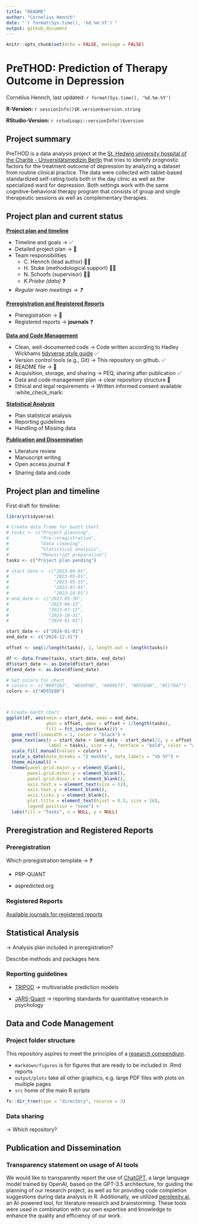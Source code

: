 ```yaml
---
title: "README"
author: "Cornelius Hennch"
date: "`r format(Sys.time(), '%d.%m.%Y')`"
output: github_document
---
```


```r
knitr::opts_chunk$set(echo = FALSE, message = FALSE)
```

# PreTHOD: Prediction of Therapy Outcome in Depression

Cornelius Hennch, last updated: `r format(Sys.time(), '%d.%m.%Y')`

**R-Version:** `r sessionInfo()$R.version$version.string`

**RStudio-Version:** `r rstudioapi::versionInfo()$version`

<!-- ## Table of contents -->

<!-- -   [Project summary](#Project-summary) -->

<!-- -   [Project plan and current status](#project-plan-and-current-status) -->

## Project summary {#project-summary}

PreTHOD is a data analysis project at the [St. Hedwig university hospital of the Charité - Universitätsmedizin Berlin](https://psychiatrie-psychotherapie.charite.de/fuer_patienten/charite_im_shk/ "Link to hospital web-site") that tries to identify prognostic factors for the treatment outcome of depression by analyzing a dataset from routine clinical practice. The data were collected with tablet-based standardized self-rating tools both in the day clinic as well as the specialized ward for depression. Both settings work with the same cognitive-behavioral therapy program that consists of group and single therapeutic sessions as well as complementary therapies.

## Project plan and current status {#project-plan-and-current-status}

[**Project plan and timeline**](#project-plan-and-timeline)

-   Timeline and goals → ✅
-   Detailed project plan → 🚧
-   Team responsibilities
    -   C. Hennch (lead author) 🧑‍🔬
    -   H. Stuke (methodological support) 👨‍💻
    -   N. Schoofs (supervisor) 👩‍⚕️
    -   *K.Priebe (data)* ❓
-   *Regular team meetings → ❓*

[**Preregistration and Registered Reports**](#preregistration-and-registered-reports)

-   Preregistration → 🚧
-   Registered reports → **journals** ❓

[**Data and Code Management**](#data-and-code-management)

-   Clean, well-documented code → Code written according to Hadley Wickhams [tidyverse style guide](https://style.tidyverse.org) ✅
-   Version control tools (e.g., Git) → This repository on github. ✅
-   README file → 🚧
-   Acquisition, storage, and sharing → PEQ, sharing after publication ✅
-   Data and code management plan → clear repository structure 🚧
-   Ethical and legal requirements → Written informed consent available :white_check_mark:

[**Statistical Analysis**](#statistical-analysis)

-   Plan statistical analysis
-   Reporting guidelines
-   Handling of Missing data

[**Publication and Dissemination**](#publication-and-dissemination)

-   Literature review
-   Manuscript writing
-   Open access journal ❓
-   Sharing data and code

## Project plan and timeline {#project-plan-and-timeline}

First draft for timeline:

```r

library(tidyverse)

# Create data frame for Gantt chart
# tasks <- c("Project planning", 
#            "Pre-\nregistration",
#            "Data cleaning", 
#            "Statistical analysis", 
#            "Manuscript preparation")
tasks <- c("Project plan pending")

# start_date <- c("2023-04-01", 
#                 "2023-05-01", 
#                 "2023-05-15", 
#                 "2023-07-01", 
#                 "2023-10-01")
# end_date <- c("2023-05-30",
#               "2023-06-15", 
#               "2023-07-15", 
#               "2023-10-31", 
#               "2024-01-01")

start_date <- c("2024-01-01")
end_date <- c("2024-12-31")

offset <- seq(1/length(tasks), 1, length.out = length(tasks))

df <- data.frame(tasks, start_date, end_date)
df$start_date <- as.Date(df$start_date)
df$end_date <- as.Date(df$end_date)

# Set colors for chart
# colors <- c("#0072B2", "#E69F00", "#009E73", "#D55E00", "#CC79A7")
colors <- c("#D55E00")



# Create Gantt chart
ggplot(df, aes(xmin = start_date, xmax = end_date,  
               ymin = offset, ymax = offset + 1/length(tasks), 
               fill = fct_inorder(tasks))) +
  geom_rect(linewidth = 1, color = "black") +
  geom_text(aes(x = start_date + (end_date - start_date)/2, y = offset + 0.5/length(tasks), 
                label = tasks), size = 4, fontface = "bold", color = "white") +
  scale_fill_manual(values = colors) +
  scale_x_date(date_breaks = "2 months", date_labels = "%b %Y") +
  theme_minimal() +
  theme(panel.grid.major.y = element_blank(),
        panel.grid.minor.y = element_blank(),
        panel.grid.minor.x = element_blank(),
        axis.text.x = element_text(size = 12),
        axis.text.y = element_blank(),
        axis.ticks.y = element_blank(),
        plot.title = element_text(hjust = 0.5, size = 16),
        legend.position = "none") +
  labs(fill = "Tasks", x = NULL, y = NULL)
```

## Preregistration and Registered Reports {#preregistration-and-registered-reports}

### Preregistration

Which preregistration template → ❓

-   PRP-QUANT

-   aspredicted.org

### Registered Reports

[Available journals for registered reports](https://www.cos.io/initiatives/registered-reports?_ga=2.162312380.1096880835.1682592506-524907107.1682592506 "Registered reports journal list")

## Statistical Analysis {#statistical-analysis}

→ Analysis plan included in preregistration?

Describe methods and packages here.

### Reporting guidelines

-   [TRIPOD](https://www.equator-network.org/reporting-guidelines/tripod-statement/) → multivariable prediction models

-   [JARS-Quant](https://www.equator-network.org/reporting-guidelines/journal-article-reporting-standards-for-quantitative-research-in-psychology-the-apa-publications-and-communications-board-task-force-report/) → reporting standards for quantitative research in psychology

## Data and Code Management {#data-and-code-management}

### Project folder structure

This repository aspires to meet the principles of a [research compendium](https://the-turing-way.netlify.app/reproducible-research/compendia.html?highlight=compendium "Research Compendia (The Turing way)").

-   `markdown/figures` is for figures that are ready to be included in .Rmd reports
-   `output/plots` take all other graphics, e.g. large PDF files with plots on multiple pages
-   `src` home of the main R scripts

```r
fs::dir_tree(type = "directory", recurse = 3)
```

### Data sharing

→ Which repository?

## Publication and Dissemination {#publication-and-dissemination}

### Transparency statement on usage of AI tools

We would like to transparently report the use of [ChatGPT](https://chat.openai.com), a large language model trained by OpenAI, based on the GPT-3.5 architecture, for guiding the planning of our research project, as well as for providing code completion suggestions during data analysis in R. Additionally, we utilized [perplexity.ai](perplexity.ai), an AI-powered tool, for literature research and brainstorming. These tools were used in combination with our own expertise and knowledge to enhance the quality and efficiency of our work.
